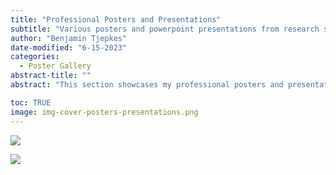 ```yaml
---
title: "Professional Posters and Presentations"
subtitle: "Various posters and powerpoint presentations from research symposia and other venues."
author: "Benjamin Tjepkes"
date-modified: "6-15-2023"
categories:
  - Poster Gallery
abstract-title: ""
abstract: "This section showcases my professional posters and presentations for research symnposia or other technical venues."

toc: TRUE
image: img-cover-posters-presentations.png
---
```



::: {.gallery}

![](../gallery/img-bat-hcp-poster.jpg){group="presentations"
description="Missouri Bat Habitat Conservation Plan Poster"}

![](../gallery/img-eagle-poster.jpg){group="presentations"
description="Bald Eagel Nest-Site Selection Poster"}

:::